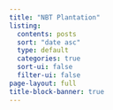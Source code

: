 ```yaml
---
title: "NBT Plantation"
listing:
  contents: posts
  sort: "date asc"
  type: default
  categories: true
  sort-ui: false
  filter-ui: false
page-layout: full
title-block-banner: true
---
```

